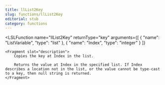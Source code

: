 ```yaml
---
title: llList2Key
slug: functions/llList2Key
editorial: stub
category: functions
---
```


<LSLFunction
	name="llList2Key"
	returnType="key"
	arguments={[
	{
		"name": "ListVariable",
		"type": "list"
	},
	{
		"name": "Index",
		"type": "integer"
	}
]}
>
	<Fragment slot="description">
		Copies the key at Index in the list.
		
		Returns the value at Index in the specified list. If Index describes a location not in the list, or the value cannot be type-cast to a key, then null string is returned.
	</Fragment>
</LSLFunction>
